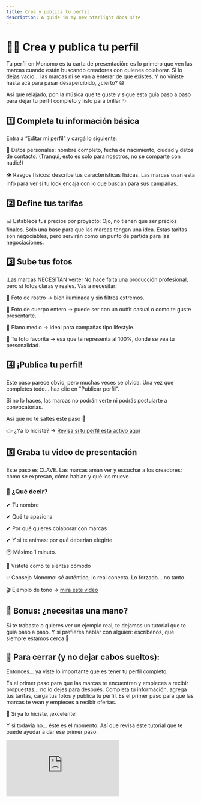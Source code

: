 ```yaml
---
title: Crea y publica tu perfil
description: A guide in my new Starlight docs site.
---
```

# 🧑‍🎨 Crea y publica tu perfil

Tu perfil en Monomo es tu carta de presentación: es lo primero que ven las marcas cuando están buscando creadores con quienes colaborar.
Si lo dejas vacío… las marcas ni se van a enterar de que existes. Y no viniste hasta acá para pasar desapercibido, ¿cierto? 😅

Así que relajado, pon la música que te guste y sigue esta guía paso a paso para dejar tu perfil completo y listo para brillar ✨

## 1️⃣ Completa tu información básica

Entra a “Editar mi perfil” y cargá lo siguiente:

📝 Datos personales: nombre completo, fecha de nacimiento, ciudad y datos de contacto. (Tranqui, esto es solo para nosotros, no se comparte con nadie!)

👁️ Rasgos físicos: describe tus características físicas. Las marcas usan esta info para ver si tu look encaja con lo que buscan para sus campañas.

## 2️⃣ Define tus tarifas

📊 Establece tus precios por proyecto: Ojo, no tienen que ser precios finales. Solo una base para que las marcas tengan una idea. Estas tarifas son negociables, pero servirán como un punto de partida para las negociaciones.

## 3️⃣ Sube tus fotos

¡Las marcas NECESITAN verte! No hace falta una producción profesional, pero sí fotos claras y reales. Vas a necesitar:

📸 Foto de rostro → bien iluminada y sin filtros extremos.

💃 Foto de cuerpo entero → puede ser con un outfit casual o como te guste presentarte.

🙆 Plano medio → ideal para campañas tipo lifestyle.

🌈 Tu foto favorita → esa que te representa al 100%, donde se vea tu personalidad.

## 4️⃣ ¡Publica tu perfil!

Este paso parece obvio, pero muchas veces se olvida. Una vez que completes todo... haz clic en "Publicar perfil".

Si no lo haces, las marcas no podrán verte ni podrás postularte a convocatorias.

Así que no te saltes este paso 🙏

👉 ¿Ya lo hiciste? → [Revisa si tu perfil está activo aquí](https://app.monomo.com.co/publica)

## 5️⃣ Graba tu video de presentación

Este paso es CLAVE. Las marcas aman ver y escuchar a los creadores: cómo se expresan, cómo hablan y qué los mueve.

### 🎥 ¿Qué decir?

✔ Tu nombre

✔ Qué te apasiona

✔ Por qué quieres colaborar con marcas

✔ Y si te animas: por qué deberían elegirte

🕐 Máximo 1 minuto.

🎨 Vístete como te sientas cómodo

💡 Consejo Monomo: sé auténtico, lo real conecta. Lo forzado… no tanto.

🎬 Ejemplo de tono  → [mira este video](https://www.instagram.com/p/DE-Up2TxXdg/)

## 🧠 Bonus: ¿necesitas una mano?

Si te trabaste o quieres ver un ejemplo real, te dejamos un tutorial que te guía paso a paso.
Y si prefieres hablar con alguien: escríbenos, que siempre estamos cerca 💬

## 🧵 Para cerrar (y no dejar cabos sueltos):

Entonces… ya viste lo importante que es tener tu perfil completo.

Es el primer paso para que las marcas te encuentren y empieces a recibir propuestas… no lo dejes para después.
Completa tu información, agrega tus tarifas, carga tus fotos y publica tu perfil. Es el primer paso para que las marcas te vean y empieces a recibir ofertas.

🎯 Si ya lo hiciste, ¡excelente!

Y si todavía no… éste es el momento. Así que revisa este tutorial que te puede ayudar a dar ese primer paso: 

<div
  style={{
    position: 'relative',
    paddingBottom: '50%',
    height: 0,
    maxWidth: '560px',
    margin: '24px auto',
  }}
>
  <iframe
    src="https://www.youtube.com/embed/ud78vJGhdyw"
    frameBorder="0"
    allow="accelerometer; autoplay; clipboard-write; encrypted-media; gyroscope; picture-in-picture"
    allowFullScreen
    style={{
      position: 'absolute',
      top: 0,
      left: 0,
      width: '100%',
      height: '100%',
      borderRadius: '12px',
    }}
  />
</div>

👉 Publica tu perfil ahora y empieza a mostrar todo lo que tienes para ofrecer. -link a editar infomración-
Y si llegaste hasta aquí, ya vas por muy buen camino 💜

